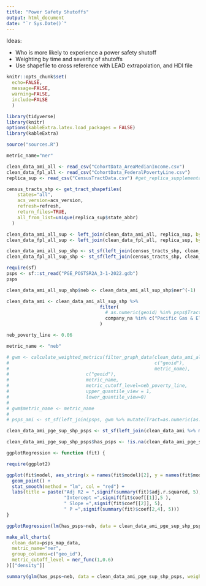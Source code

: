 ---
title: "Power Safety Shutoffs"
output: html_document
date: "`r Sys.Date()`"
---

Ideas:

+ Who is more likely to experience a power safety shutoff
+ Weighting by time and severity of shutoffs
+ Use shapefile to cross reference with LEAD extrapolation, and HDI file


```{r setup, include=FALSE}
knitr::opts_chunk$set(
  echo=FALSE,
  message=FALSE,
  warning=FALSE,
  include=FALSE
  )

library(tidyverse)
library(knitr)
options(kableExtra.latex.load_packages = FALSE)
library(kableExtra)

source("sources.R")
```

```{r}
metric_name="ner"
```


```{r load-data}
clean_data_ami_all <- read_csv("CohortData_AreaMedianIncome.csv")
clean_data_fpl_all <- read_csv("CohortData_FederalPovertyLine.csv")
replica_sup <- read_csv("CensusTractData.csv") #get_replica_supplemental_dataset()

census_tracts_shp <- get_tract_shapefiles(
    states="all",
    acs_version=acs_version,
    refresh=refresh,
    return_files=TRUE,
    all_from_list=unique(replica_sup$state_abbr)
  )

clean_data_ami_all_sup <- left_join(clean_data_ami_all, replica_sup, by=c("geoid"))
clean_data_fpl_all_sup <- left_join(clean_data_fpl_all, replica_sup, by=c("geo_id"="geoid"))

clean_data_ami_all_sup_shp <- st_sf(left_join(census_tracts_shp, clean_data_ami_all_sup, by=c("gisjoin")))
clean_data_fpl_all_sup_shp <- st_sf(left_join(census_tracts_shp, clean_data_fpl_all_sup, by=c("gisjoin")))
```

```{r}
require(sf)
psps <- sf::st_read("PGE_POSTSR2A_3-1-2022.gdb")
psps
```

```{r preprocessing}
clean_data_ami_all_sup_shp$neb <- clean_data_ami_all_sup_shp$ner^(-1)

clean_data_ami <- clean_data_ami_all_sup_shp %>%
                                  filter(
                                    # as.numeric(geoid) %in% psps$Tract
                                    company_na %in% c("Pacific Gas & Electric Co")
                                  )

neb_poverty_line <- 0.06

metric_name <- "neb"

# gwm <- calculate_weighted_metrics(filter_graph_data(clean_data_ami_all,
#                                                     c("geoid"),
#                                                     metric_name),
#                            c("geoid"),
#                            metric_name,
#                            metric_cutoff_level=neb_poverty_line,
#                            upper_quantile_view = 1,
#                            lower_quantile_view=0)
# 
# gwm$metric_name <- metric_name
# 
# psps_ami <- st_sf(left_join(psps, gwm %>% mutate(Tract=as.numeric(as.character(geoid))), by=c("Tract")))

clean_data_ami_pge_sup_shp_psps <- st_sf(left_join(clean_data_ami %>% mutate(Tract=as.numeric(as.character(geoid))), st_drop_geometry(psps), by=c("Tract")))

clean_data_ami_pge_sup_shp_psps$has_psps <- !is.na(clean_data_ami_pge_sup_shp_psps$TotCustomer)
```


```{r}
ggplotRegression <- function (fit) {

require(ggplot2)

ggplot(fit$model, aes_string(x = names(fit$model)[2], y = names(fit$model)[1])) + 
  geom_point() +
  stat_smooth(method = "lm", col = "red") +
  labs(title = paste("Adj R2 = ",signif(summary(fit)$adj.r.squared, 5),
                     "Intercept =",signif(fit$coef[[1]],5 ),
                     " Slope =",signif(fit$coef[[2]], 5),
                     " P =",signif(summary(fit)$coef[2,4], 5)))
}
```


```{r}
ggplotRegression(lm(has_psps~neb, data = clean_data_ami_pge_sup_shp_psps, weights = households))
```

```{r}
make_all_charts(
  clean_data=psps_map_data, 
  metric_name="ner", 
  group_columns=c("geo_id"),
  metric_cutoff_level = ner_func(1,0.6)
)[["density"]]
```

```{r}
summary(glm(has_psps~neb, data = clean_data_ami_pge_sup_shp_psps, weights = households))
```






